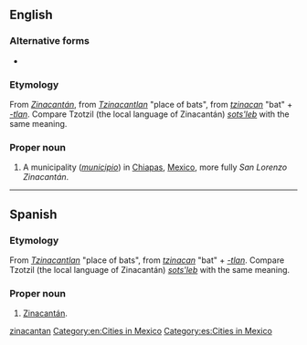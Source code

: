 {{also|Zinacantan}}
==English==
{{wikipedia}}

===Alternative forms===
* {{l|en|Zinacantan}}

===Etymology===
From {{etyl|es|en}} ''[[Zinacantán#Spanish|Zinacantán]]'', from {{etyl|nah|en}} ''[[Tzinacantlan]]'' "place of bats", from ''[[tzinacan]]'' "bat" + ''[[-tlan]]''. Compare Tzotzil (the local language of Zinacantán) ''[[sots'leb]]'' with the same meaning.

===Proper noun===
{{head|en|proper nouns}}

# A municipality (''[[municipio]]'') in [[Chiapas]], [[Mexico]], more fully ''San Lorenzo Zinacantán''.

[[Category:English terms spelled with Á|zinacantan]]
[[Category:en:Cities in Mexico]]

----

==Spanish==

===Etymology===
From {{etyl|nah|es}} ''[[Tzinacantlan]]'' "place of bats", from ''[[tzinacan]]'' "bat" + ''[[-tlan]]''. Compare Tzotzil (the local language of Zinacantán) ''[[sots'leb]]'' with the same meaning.

===Proper noun===
{{es-proper noun|m}}

# [[Zinacantán#English|Zinacantán]].

[[Category:es:Cities in Mexico]]